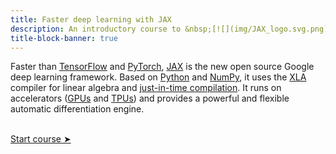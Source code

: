 ```yaml
---
title: Faster deep learning with JAX
description: An introductory course to &nbsp;[![](img/JAX_logo.svg.png){width="4%" fig-alt="noshadow"}](https://jax.readthedocs.io/)
title-block-banner: true
---
```


:::{.topdef}

Faster than [TensorFlow](https://www.tensorflow.org/) and [PyTorch](https://pytorch.org/), [JAX](https://jax.readthedocs.io/) is the new open source Google deep learning framework. Based on [Python](https://www.python.org/) and [NumPy](https://numpy.org/), it uses the [XLA](https://www.tensorflow.org/xla) compiler for linear algebra and [just-in-time compilation](https://en.wikipedia.org/wiki/Just-in-time_compilation). It runs on accelerators ([GPUs](https://en.wikipedia.org/wiki/Graphics_processing_unit) and [TPUs](https://en.wikipedia.org/wiki/Tensor_Processing_Unit)) and provides a powerful and flexible automatic differentiation engine.

<!-- This course will introduce the basic concepts of deep learning and will get you started building and training neural networks with a modern toolkit. -->

<!-- - [PyTorch](https://pytorch.org/), [TensorFlow](https://www.tensorflow.org/), and [Hugging Face](https://huggingface.co/) to load datasets -->
<!-- - [Flax](https://flax.readthedocs.io/en/latest/index.html) (an open source Python neural network library built on top of [JAX](https://jax.readthedocs.io/)) to build neural networks -->
<!-- - [JAX](https://jax.readthedocs.io/) and [Flax](https://flax.readthedocs.io/en/latest/index.html) to calculate gradients and optimize the networks parameters -->
<!-- - [JAX](https://jax.readthedocs.io/) and [TensorBoard](https://www.tensorflow.org/tensorboard/) for profiling -->

:::

<br>
[[Start course ➤](jx_why.qmd)]{.topinline}
